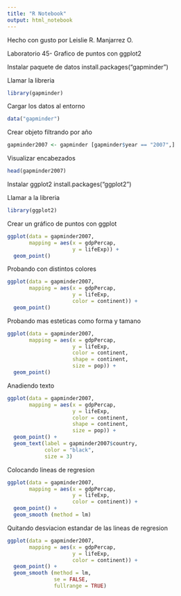 ```yaml
---
title: "R Notebook"
output: html_notebook
---
```


Hecho con gusto por Leislie R. Manjarrez O.

Laboratorio 45- Grafico de puntos con ggplot2

Instalar paquete de datos
install.packages("gapminder")

Llamar la libreria
```r
library(gapminder)
```

Cargar los datos al entorno
```r
data("gapminder")
```

Crear objeto filtrando por año
```r
gapminder2007 <- gapminder [gapminder$year == "2007",]
```

Visualizar encabezados
```r
head(gapminder2007)
```

Instalar ggplot2
install.packages("ggplot2")

Llamar a la libreria
```r
library(ggplot2)
```

Crear un gráfico de puntos con ggplot
```r
ggplot(data = gapminder2007,
       mapping = aes(x = gdpPercap,
                     y = lifeExp)) +
  geom_point()
```

Probando con distintos colores
```r
ggplot(data = gapminder2007,
       mapping = aes(x = gdpPercap,
                     y = lifeExp,
                     color = continent)) +
  geom_point()
```

Probando mas esteticas como forma y tamano
```r
ggplot(data = gapminder2007,
       mapping = aes(x = gdpPercap,
                     y = lifeExp,
                     color = continent,
                     shape = continent,
                     size = pop)) +
  geom_point()
```

Anadiendo texto
```r
ggplot(data = gapminder2007,
       mapping = aes(x = gdpPercap,
                     y = lifeExp,
                     color = continent,
                     shape = continent,
                     size = pop)) +
  geom_point() +
  geom_text(label = gapminder2007$country,
            color = "black",
            size = 3)
```

Colocando lineas de regresion
```r
ggplot(data = gapminder2007,
       mapping = aes(x = gdpPercap,
                     y = lifeExp,
                     color = continent)) +
  geom_point() +
  geom_smooth (method = lm)
```

Quitando desviacion estandar de las lineas de regresion
```r
ggplot(data = gapminder2007,
       mapping = aes(x = gdpPercap,
                     y = lifeExp,
                     color = continent)) +
  geom_point() +
  geom_smooth (method = lm,
               se = FALSE,
               fullrange = TRUE)
```
